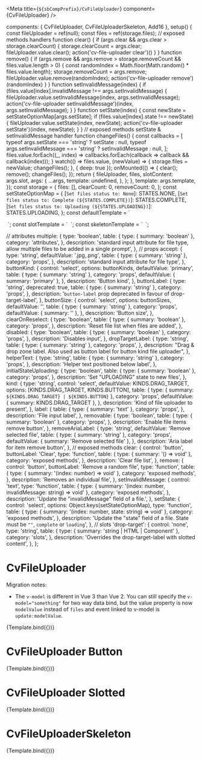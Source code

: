 
<Meta title={`${sbCompPrefix}/CvFileUploader`} component={CvFileUploader} />

  components: {
    CvFileUploader,
    CvFileUploaderSkeleton,
    Add16
  },
  setup() {
    const fileUploader = ref(null);
    const files = ref(storage.files);
    // exposed methods handlers
    function clear() {
      if (args.clear && args.clear > storage.clearCount) {
        storage.clearCount = args.clear;
        fileUploader.value.clear();
        action('cv-file-uploader clear')()
      }
    }
    function remove() {
      if (args.remove && args.remove > storage.removeCount && files.value.length > 0) {
        const randomIndex = Math.floor(Math.random() * files.value.length);
        storage.removeCount = args.remove;
        fileUploader.value.remove(randomIndex);
        action('cv-file-uploader remove')(randomIndex)
      }
    }
    function setInvalidMessage(index) {
      if (files.value[index].invalidMessage !== args.setInvalidMessage) {
        fileUploader.value.setInvalidMessage(index, args.setInvalidMessage);
        action('cv-file-uploader setInvalidMessage')(index, args.setInvalidMessage);
      }
    }
    function setState(index) {
      const newState = setStateOptionMap[args.setState];
      if (files.value[index].state !== newState) {
        fileUploader.value.setState(index, newState);
        action('cv-file-uploader setState')(index, newState);
      }
    }
    // exposed methods setState & setInvalidMessage handler
    function changeFiles() {
      const callbacks = [
        typeof args.setState === 'string' ? setState : null,
        typeof args.setInvalidMessage === 'string' ? setInvalidMessage : null,
      ];
      files.value.forEach((_, index) => callbacks.forEach(callback => callback && callback(index)));
    }
    watch(() => files.value, (newValue) => {
      storage.files = newValue;
      changeFiles();
    }, { deep: true });
    onMounted(() => {
      clear();
      remove();
      changeFiles();
    });
    return {
      fileUploader,
      files,
      slotContent: args.slot,
      args: {
        ...args,
        template: undefined,
      },
    };
  },
  template: args.template,
});
const storage = {
  files: [],
  clearCount: 0,
  removeCount: 0,
};
const setStateOptionMap = {
  [`Set files status to: None`]: STATES.NONE,
  [`Set files status to: Complete (${STATES.COMPLETE})`]: STATES.COMPLETE,
  [`Set files status to: Uploading (${STATES.UPLOADING})`]: STATES.UPLOADING,
};
const defaultTemplate = `
  <div style="display: inline-flex; align-items: flex-start;">
    <cv-file-uploader v-bind="args" ref="fileUploader" v-model="files" />
  </div>
`;
const slotTemplate = `
  <div style="display: inline-flex; align-items: flex-start;">
    <cv-file-uploader v-bind="args">
      <template v-slot:drop-target>
        <Add16 />
        <span>File Drop</span>
        <Add16 />
      </template>
    </cv-file-uploader>
  </div>
`;
const skeletonTemplate = `
  <div style="display: inline-flex; align-items: flex-start;">
    <cv-file-uploader-skeleton />
  </div>
`;

  // attributes
  multiple: {
    type: 'boolean',
    table: {
      type: { summary: 'boolean' },
      category: 'attributes',
    },
    description: 'standard input attribute for file type, allow multiple files to be added in a single prompt',
  },
  // props
  accept: {
    type: 'string',
    defaultValue: '.jpg,.png',
    table: {
      type: { summary: 'string' },
      category: 'props',
    },
    description: 'standard input attribute for file type',
  },
  buttonKind: {
    control: 'select',
    options: buttonKinds,
    defaultValue: 'primary',
    table: {
      type: { summary: 'string' },
      category: 'props',
      defaultValue: { summary: 'primary' },
    },
    description: 'Button kind',
  },
  buttonLabel: {
    type: 'string',
    deprecated: true,
    table: {
      type: { summary: 'string' },
      category: 'props',
    },
    description: '`button-label` prop deprecated in favour of drop-target-label',
  },
  buttonSize: {
    control: 'select',
    options: buttonSizes,
    defaultValue: '',
    table: {
      type: { summary: 'string' },
      category: 'props',
      defaultValue: { summary: '' },
    },
    description: 'Button size',
  },
  clearOnReselect: {
    type: 'boolean',
    table: {
      type: { summary: 'boolean' },
      category: 'props',
    },
    description: 'Reset file list when files are added',
  },
  disabled: {
    type: 'boolean',
    table: {
      type: { summary: 'boolean' },
      category: 'props',
    },
    description: 'Disables input',
  },
  dropTargetLabel: {
    type: 'string',
    table: {
      type: { summary: 'string' },
      category: 'props',
    },
    description: "Drag & drop zone label. Also used as button label for button kind file uploader",
  },
  helperText: {
    type: 'string',
    table: {
      type: { summary: 'string' },
      category: 'props',
    },
    description: 'Helper text positioned below label',
  },
  initialStateUploading: {
    type: 'boolean',
    table: {
      type: { summary: 'boolean' },
      category: 'props',
    },
    description: 'Set "UPLOADING" state to new files',
  },
  kind: {
    type: 'string',
    control: 'select',
    defaultValue: KINDS.DRAG_TARGET,
    options: [KINDS.DRAG_TARGET, KINDS.BUTTON],
    table: {
      type: { summary: `${KINDS.DRAG_TARGET} | ${KINDS.BUTTON}` },
      category: 'props',
      defaultValue: { summary: KINDS.DRAG_TARGET },
    },
    description: 'Kind of file uploader to present',
  },
  label: {
    table: {
      type: { summary: 'text' },
      category: 'props',
    },
    description: 'File input label',
  },
  removable: {
    type: 'boolean',
    table: {
      type: { summary: 'boolean' },
      category: 'props',
    },
    description: 'Enable file items remove button',
  },
  removeAriaLabel: {
    type: 'string',
    defaultValue: 'Remove selected file',
    table: {
      type: { summary: 'string' },
      category: 'props',
      defaultValue: { summary: 'Remove selected file' },
    },
    description: 'Aria label for item remove button',
  },
  // exposed methods
  clear: {
    control: 'button',
    buttonLabel: 'Clear',
    type: 'function',
    table: {
      type: { summary: '() => void' },
      category: 'exposed methods',
    },
    description: 'Clear file list',
  },
  remove: {
    control: 'button',
    buttonLabel: 'Remove a random file',
    type: 'function',
    table: {
      type: { summary: '(index: number) => void' },
      category: 'exposed methods',
    },
    description: 'Removes an individual file',
  },
  setInvalidMessage: {
    control: 'text',
    type: 'function',
    table: {
      type: { summary: '(index: number, invalidMessage: string) => void' },
      category: 'exposed methods',
    },
    description: 'Update the "invalidMessage" field of a file.',
  },
  setState: {
    control: 'select',
    options: Object.keys(setStateOptionMap),
    type: 'function',
    table: {
      type: { summary: '(index: number, state: string) => void' },
      category: 'exposed methods',
    },
    description: 'Update the "state" field of a file. State must be `""`, `complete` or `loading`',
  },
  // slots
  'drop-target': {
    control: 'none',
    type: 'string',
    table: {
      type: { summary: 'string | HTML | Component' },
      category: 'slots',
    },
    description: 'Overrides the drop-target-label with slotted content',
  },
};

# CvFileUploader

Migration notes:

- The `v-model` is different in Vue 3 than Vue 2. You can still specify the `v-model="something"` for two way data bind,
  but the value property is now `modelValue` instead of `files` and event linked to v-model is `update:modelValue`.

<Canvas>
  <Story
    name="Default"
    parameters={{
      controls: {
        exclude: [
          'template',
          'props',
          'modelValue',
          'update:modelValue',
        ],
      },
      docs: { source: { code: defaultTemplate } },
    }}
    args={{
      template: defaultTemplate,
      label: 'Choose files to upload',
      helperText: 'Select the files you want to upload',
      removable: true,
    }}
    argTypes={argTypes}
  >
    {Template.bind({})}
  </Story>
</Canvas>

<ArgsTable story="Default" />

# CvFileUploader Button

<Canvas>
  <Story
    name="FilerUploader Button"
    parameters={{
      controls: {
        exclude: [
          'template',
          'props',
          'modelValue',
          'update:modelValue',
        ],
      },
      docs: { source: { code: defaultTemplate } },
    }}
    args={{
      template: defaultTemplate,
      label: 'Choose files to upload',
      helperText: 'Select the files you want to upload',
      kind: KINDS.BUTTON,
      removable: true,
      dropTargetLabel: 'Add file',
    }}
    argTypes={{
      ...argTypes,
      kind: {
        ...argTypes.kind,
        control: 'none',
      },
    }}
  >
    {Template.bind({})}
  </Story>
</Canvas>

# CvFileUploader Slotted

<Canvas>
  <Story
    name="Slot"
    parameters={{
      controls: {
        exclude: [
          'template',
          'props',
          'modelValue',
          'update:modelValue',
        ],
      },
      docs: { source: { code: slotTemplate } },
    }}
    args={{
      template: slotTemplate,
      label: 'Choose files to upload',
      helperText: 'Select the files you want to upload',
      removable: true,
    }}
    argTypes={{
      ...argTypes,
      kind: {
        ...argTypes.kind,
        control: 'none',
      },
    }}
  >
    {Template.bind({})}
  </Story>
</Canvas>

# CvFileUploaderSkeleton

<Canvas>
  <Story
    name="Skeleton"
    parameters={{
      controls: {
        exclude: [
          'template',
        ],
      },
      docs: { source: { code: skeletonTemplate } },
    }}
    args={{
      template: skeletonTemplate,
    }}
    argTypes={{}}
  >
    {Template.bind({})}
  </Story>
</Canvas>
